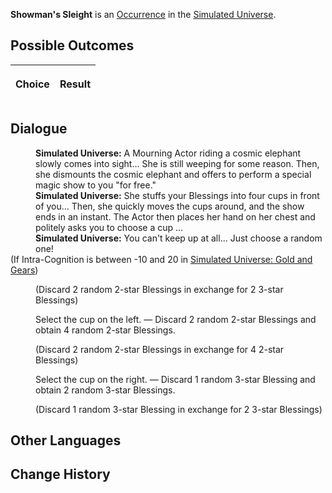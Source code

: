 {{Simulated Universe Event Infobox
|title         = Showman's Sleight
|image         = Random Event Profiteer.png
|type          =
|domains_su    = Occurrence
|domains_ext   = Occurrence
|domains_swarm = 
|domains_gng   = 
|requirements  =
|prev          = 
|next          = 
|indexRewards  =
|characters    = 
}}
'''Showman's Sleight''' is an [[Simulated Universe/Occurrence|Occurrence]] in the [[Simulated Universe]].

==Possible Outcomes==
{| class="article-table"
!Choice
!Result

|}

<!--
==Gameplay Notes==

-->
==Dialogue==
{{Dialogue Start}}
:'''Simulated Universe:''' A Mourning Actor riding a cosmic elephant slowly comes into sight... She is still weeping for some reason. Then, she dismounts the cosmic elephant and offers to perform a special magic show to you "for free."
:'''Simulated Universe:''' She stuffs your Blessings into four cups in front of you... Then, she quickly moves the cups around, and the show ends in an instant. The Actor then places her hand on her chest and politely asks you to choose a cup ...
:'''Simulated Universe:''' You can't keep up at all... Just choose a random one!
;(If Intra-Cognition is between -10 and 20 in [[Simulated Universe: Gold and Gears]])
:{{SU Special Dialogue|Erudition|You can also smash the cup!|Discard 2 random 2-star Blessings and gain 2 random 3-star Blessing(s).}}
:;(Discard 2 random 2-star Blessings in exchange for 2 3-star Blessings)
:{{DIcon|Star}} Select the cup on the left. &mdash; Discard 2 random 2-star Blessings and obtain 4 random 2-star Blessings.
:;(Discard 2 random 2-star Blessings in exchange for 4 2-star Blessings)
:{{DIcon|Star}} Select the cup on the right. &mdash; Discard 1 random 3-star Blessing and obtain 2 random 3-star Blessings.
:;(Discard 1 random 3-star Blessing in exchange for 2 3-star Blessings)
{{Dialogue End}}

==Other Languages==
{{Other Languages
|en   = Showman's Sleight
|zhs  = 伶人戏法
|zht  = 伶人戲法
|ja   = {{Rubi|伶人|れいじん}}の{{Rubi|手品|てじな}}
|ko   = 광대의 요술
|es   = El truco del actor
|fr   = La dextérité du comédien
|ru   = Артистические трюки
|th   = กลของนักแสดง
|vi   = Vai Diễn Hào Nhoáng
|de   = Schaustellertrick
|id   = Pertunjukan Sulap
|pt   = Trenó do Apresentador
}}

==Change History==
{{Change History|<!--unknown-->}}
